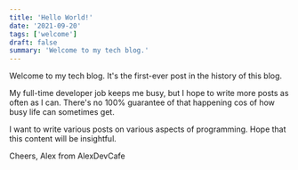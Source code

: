 ```yaml
---
title: 'Hello World!'
date: '2021-09-20'
tags: ['welcome']
draft: false
summary: 'Welcome to my tech blog.'
---
```


Welcome to my tech blog. It's the first-ever post in the history of this blog.

My full-time developer job keeps me busy, but I hope to write more posts as often as I can. There's no 100% guarantee of that happening cos of how busy life can sometimes get.

I want to write various posts on various aspects of programming. Hope that this content will be insightful.

Cheers,
Alex from AlexDevCafe
